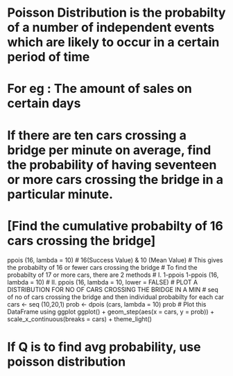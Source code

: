 # Poisson Distribution is the probabilty of a number of independent events which are likely to occur in a certain period of time
# For eg : The amount of sales on certain days
# If there are ten cars crossing a bridge per minute on average, find the probability of having seventeen or more cars crossing the bridge in a particular minute.
# [Find the cumulative probabilty of 16 cars crossing the bridge]
ppois (16, lambda = 10) # 16(Success Value) & 10 (Mean Value)
# This gives the probabilty of 16 or fewer cars crossing the bridge
# To find the probabilty of 17 or more cars, there are 2 methods
# I. 1-ppois
1-ppois (16, lambda = 10)
# II. 
ppois (16, lambda = 10, lower = FALSE)
# PLOT A DISTRIBUTION FOR NO OF CARS CROSSING THE BRIDGE IN A MIN
# seq of no of cars crossing the bridge and then individual probabilty for each car
cars <- seq (10,20,1)
prob <- dpois (cars, lambda = 10)
prob
# Plot this DataFrame using ggplot
ggplot() + geom_step(aes(x = cars, y = prob)) +
  scale_x_continuous(breaks = cars) +
  theme_light()

# If Q is to find avg probability, use poisson distribution
